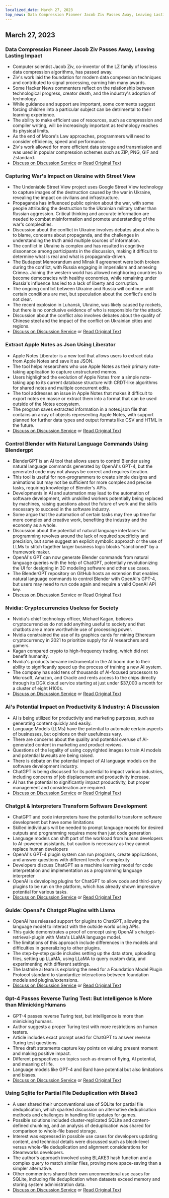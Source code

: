 ```yaml
---
localized_date: March 27, 2023
top_news: Data Compression Pioneer Jacob Ziv Passes Away, Leaving Lasting Impact
---
```




<CallToAction />

<Steps>

## March 27, 2023

### Data Compression Pioneer Jacob Ziv Passes Away, Leaving Lasting Impact

- Computer scientist Jacob Ziv, co-inventor of the LZ family of lossless data compression algorithms, has passed away.
- Ziv's work laid the foundation for modern data compression techniques and contributed to signal processing, earning him many awards.
- Some Hacker News commenters reflect on the relationship between technological progress, creator death, and the industry's adoption of technology.
- While guidance and support are important, some comments suggest forcing children into a particular subject can be detrimental to their learning experience.
- The ability to make efficient use of resources, such as compression and compiler writing, will be increasingly important as technology reaches its physical limits.
- As the end of Moore's Law approaches, programmers will need to consider efficiency, speed and performance.
- Ziv's work allowed for more efficient data storage and transmission and was used in popular compression schemes such as ZIP, PNG, GIF and Zstandard.
- [Discuss on Discussion Service](http://news.ycombinator.com/item?id=35316836) or [Read Original Text](https://twitter.com/erlichya/status/1639973591214182400)

### Capturing War's Impact on Ukraine with Street View

- The Undeniable Street View project uses Google Street View technology to capture images of the destruction caused by the war in Ukraine, revealing the impact on civilians and infrastructure.
- Propaganda has influenced public opinion about the war, with some people attributing the destruction to the Ukrainian military rather than Russian aggression. Critical thinking and accurate information are needed to combat misinformation and promote understanding of the war's complexities.
- Discussion about the conflict in Ukraine involves debates about who is to blame, concerns about propaganda, and the challenges in understanding the truth amid multiple sources of information.
- The conflict in Ukraine is complex and has resulted in cognitive dissonance among participants in the discussion, making it difficult to determine what is real and what is propaganda-driven.
- The Budapest Memorandum and Minsk II agreement were both broken during the conflict, with Russia engaging in imperialism and annexing Crimea. Joining the western world has allowed neighboring countries to become democracies with healthy economies, while remaining under Russia's influence has led to a lack of liberty and corruption.
- The ongoing conflict between Ukraine and Russia will continue until certain conditions are met, but speculation about the conflict's end is not clear.
- The recent explosion in Luhansk, Ukraine, was likely caused by rockets, but there is no conclusive evidence of who is responsible for the attack.
- Discussion about the conflict also involves debates about the quality of Chinese steel and the impact of the conflict on Ukrainian cities and regions.
- [Discuss on Discussion Service](http://news.ycombinator.com/item?id=35312352) or [Read Original Text](https://theundeniablestreetview.com/)

### Extract Apple Notes as Json Using Liberator

- Apple Notes Liberator is a new tool that allows users to extract data from Apple Notes and save it as JSON.
- The tool helps researchers who use Apple Notes as their primary note-taking application to capture unstructured memos.
- Users highlighted the evolution of Apple Notes from a simple note-taking app to its current database structure with CRDT-like algorithms for shared notes and multiple concurrent edits.
- The tool addresses an issue in Apple Notes that makes it difficult to export notes en masse or extract them into a format that can be used outside of the Notes ecosystem.
- The program saves extracted information in a notes.json file that contains an array of objects representing Apple Notes, with support planned for further data types and output formats like CSV and HTML in the future.
- [Discuss on Discussion Service](http://news.ycombinator.com/item?id=35316679) or [Read Original Text](https://github.com/HamburgChimps/apple-notes-liberator)

### Control Blender with Natural Language Commands Using Blendergpt

- BlenderGPT is an AI tool that allows users to control Blender using natural language commands generated by OpenAI's GPT-4, but the generated code may not always be correct and requires iteration.
- This tool is useful for non-programmers to create simple designs and animations but may not be sufficient for more complex and precise tasks, requiring knowledge of Blender's APIs.
- Developments in AI and automation may lead to the automation of software development, with unskilled workers potentially being replaced by machines, raising questions about the future of work and the skills necessary to succeed in the software industry.
- Some argue that the automation of certain tasks may free up time for more complex and creative work, benefiting the industry and the economy as a whole.
- Discussion about the potential of natural language interfaces for programming revolves around the lack of required specificity and precision, but some suggest an explicit symbolic approach or the use of LLMs to stitch together larger business logic blocks "sanctioned" by a framework maker.
- OpenAI's GPT can now generate Blender commands from natural language queries with the help of ChatGPT, potentially revolutionizing the UI for designing in 3D modeling software and other use cases.
- The BlenderGPT repository on GitHub hosts an extension that enables natural language commands to control Blender with OpenAI's GPT-4, but users may need to run code again and require a valid OpenAI API key.
- [Discuss on Discussion Service](http://news.ycombinator.com/item?id=35320571) or [Read Original Text](https://github.com/gd3kr/BlenderGPT)

### Nvidia: Cryptocurrencies Useless for Society

- Nvidia's chief technology officer, Michael Kagan, believes cryptocurrencies do not add anything useful to society and that chatbots are a more worthwhile use of processing power.
- Nvidia constrained the use of its graphics cards for mining Ethereum cryptocurrency in 2021 to prioritize supply for AI researchers and gamers.
- Kagan compared crypto to high-frequency trading, which did not benefit humanity.
- Nvidia's products became instrumental in the AI boom due to their ability to significantly speed up the process of training a new AI system.
- The company has sold tens of thousands of AI-focused processors to Microsoft, Amazon, and Oracle and rents access to the chips directly through its DGX cloud service starting at just under $37,000 a month for a cluster of eight H100s.
- [Discuss on Discussion Service](http://news.ycombinator.com/item?id=35317464) or [Read Original Text](https://www.theguardian.com/technology/2023/mar/26/cryptocurrencies-add-nothing-useful-to-society-nvidia-chatbots-processing-crypto-mining)

### Ai's Potential Impact on Productivity & Industry: A Discussion

- AI is being utilized for productivity and marketing purposes, such as generating content quickly and easily.
- Language Models (LLMs) have the potential to automate certain aspects of businesses, but opinions on their usefulness vary.
- There are concerns about the quality and potential overuse of AI-generated content in marketing and product reviews.
- Questions of the legality of using copyrighted images to train AI models and potential lawsuits are being raised.
- There is debate on the potential impact of AI language models on the software development industry.
- ChatGPT is being discussed for its potential to impact various industries, including concerns of job displacement and productivity increase.
- AI has the potential to significantly impact productivity, but proper management and consideration are required.
- [Discuss on Discussion Service](http://news.ycombinator.com/item?id=35312694) or [Read Original Text](https://oneusefulthing.substack.com/p/superhuman-what-can-ai-do-in-30-minutes)

### Chatgpt & Interpreters Transform Software Development

- ChatGPT and code interpreters have the potential to transform software development but have some limitations
- Skilled individuals will be needed to prompt language models for desired outputs and programming requires more than just code generation
- Language models can shift part of the workload from human developers to AI-powered assistants, but caution is necessary as they cannot replace human developers
- OpenAI's GPT-4 plugin system can run programs, create applications, and answer questions with different levels of complexity
- Developers discuss ChatGPT as a machine learning model for code interpretation and implementation as a programming language interpreter
- OpenAI is developing plugins for ChatGPT to allow code and third-party plugins to be run on the platform, which has already shown impressive potential for various tasks.
- [Discuss on Discussion Service](http://news.ycombinator.com/item?id=35312609) or [Read Original Text](https://andrewmayneblog.wordpress.com/2023/03/23/chatgpt-code-interpreter-magic/)

### Guide: Openai's Chatgpt Plugins with Llama

- OpenAI has released support for plugins to ChatGPT, allowing the language model to interact with the outside world using APIs.
- This guide demonstrates a proof of concept using OpenAI's chatgpt-retrieval-plugin with Meta's LLaMA language model.
- The limitations of this approach include differences in the models and difficulties in generalizing to other plugins.
- The step-by-step guide includes setting up the data store, uploading files, setting up LLaMA, using LLaMA to query custom data, and experimenting with different settings.
- The lastmile ai team is exploring the need for a Foundation Model Plugin Protocol standard to standardize interactions between foundation models and plugins/extensions.
- [Discuss on Discussion Service](http://news.ycombinator.com/item?id=35315542) or [Read Original Text](https://blog.lastmileai.dev/using-openais-retrieval-plugin-with-llama-d2e0b6732f14)

### Gpt-4 Passes Reverse Turing Test: But Intelligence Is More than Mimicking Humans

- GPT-4 passes reverse Turing test, but intelligence is more than mimicking humans.
- Author suggests a proper Turing test with more restrictions on human testers.
- Article includes exact prompt used for ChatGPT to answer reverse Turing test questions.
- Three draft statements capture key points on valuing present moment and making positive impact.
- Different perspectives on topics such as dream of flying, AI potential, and meaning of life.
- Language models like GPT-4 and Bard have potential but also limitations and biases.
- [Discuss on Discussion Service](http://news.ycombinator.com/item?id=35313171) or [Read Original Text](https://gist.github.com/rain-1/3bf56122b0ebeac929dff0f881ee8e4c)

### Using Sqlite for Partial File Deduplication with Blake3

- A user shared their unconventional use of SQLite for partial file deduplication, which sparked discussion on alternative deduplication methods and challenges in handling file updates for games.
- Possible solutions included cluster-replicated SQLite and content-defined chunking, and an analysis of deduplication was shared for comparison to whole-file based storage.
- Interest was expressed in possible use cases for developers updating content, and technical details were discussed such as block-level versus whole-file deduplication and alignment considerations for Steamworks developers.
- The author's approach involved using BLAKE3 hash function and a complex query to match similar files, proving more space-saving than a simpler alternative.
- Other commenters shared their own unconventional use cases for SQLite, including file deduplication when datasets exceed memory and storing system administration data.
- [Discuss on Discussion Service](http://news.ycombinator.com/item?id=35317419) or [Read Original Text](https://sqlite.org/forum/forumpost/7fecf11e42c71a91?raw)

</Steps>
